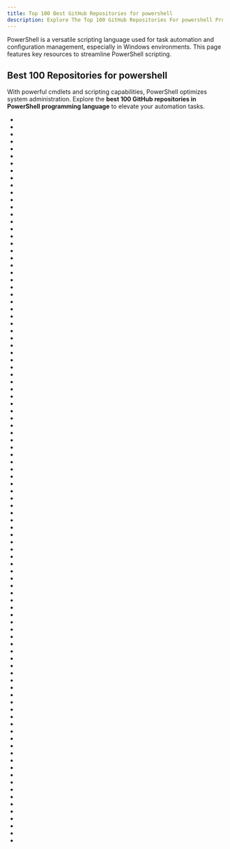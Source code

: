 ```yaml
---
title: Top 100 Best GitHub Repositories for powershell
description: Explore The Top 100 GitHub Repositories For powershell Programming Languages Listed Ranked By Most Stargazers And Forks By GitHub Community.
---
```


PowerShell is a versatile scripting language used for task automation and configuration management, especially in Windows environments. This page features key resources to streamline PowerShell scripting.

## Best 100 Repositories for powershell

With powerful cmdlets and scripting capabilities, PowerShell optimizes system administration. Explore the **best 100 GitHub repositories in PowerShell programming language** to elevate your automation tasks.

- <Badge owner="ChrisTitusTech" repoName="winutil" stars="https://img.shields.io/github/stars/ChrisTitusTech/winutil?style=flat&logoSize=auto" forks="https://img.shields.io/github/forks/ChrisTitusTech/winutil?style=flat&logoSize=auto"/>
- <Badge owner="ScoopInstaller" repoName="Scoop" stars="https://img.shields.io/github/stars/ScoopInstaller/Scoop?style=flat&logoSize=auto" forks="https://img.shields.io/github/forks/ScoopInstaller/Scoop?style=flat&logoSize=auto"/>
- <Badge owner="dotnet" repoName="core" stars="https://img.shields.io/github/stars/dotnet/core?style=flat&logoSize=auto" forks="https://img.shields.io/github/forks/dotnet/core?style=flat&logoSize=auto"/>
- <Badge owner="Sycnex" repoName="Windows10Debloater" stars="https://img.shields.io/github/stars/Sycnex/Windows10Debloater?style=flat&logoSize=auto" forks="https://img.shields.io/github/forks/Sycnex/Windows10Debloater?style=flat&logoSize=auto"/>
- <Badge owner="microsoft" repoName="WSL" stars="https://img.shields.io/github/stars/microsoft/WSL?style=flat&logoSize=auto" forks="https://img.shields.io/github/forks/microsoft/WSL?style=flat&logoSize=auto"/>
- <Badge owner="Atlas-OS" repoName="Atlas" stars="https://img.shields.io/github/stars/Atlas-OS/Atlas?style=flat&logoSize=auto" forks="https://img.shields.io/github/forks/Atlas-OS/Atlas?style=flat&logoSize=auto"/>
- <Badge owner="SpotX-Official" repoName="SpotX" stars="https://img.shields.io/github/stars/SpotX-Official/SpotX?style=flat&logoSize=auto" forks="https://img.shields.io/github/forks/SpotX-Official/SpotX?style=flat&logoSize=auto"/>
- <Badge owner="Raphire" repoName="Win11Debloat" stars="https://img.shields.io/github/stars/Raphire/Win11Debloat?style=flat&logoSize=auto" forks="https://img.shields.io/github/forks/Raphire/Win11Debloat?style=flat&logoSize=auto"/>
- <Badge owner="PowerShellMafia" repoName="PowerSploit" stars="https://img.shields.io/github/stars/PowerShellMafia/PowerSploit?style=flat&logoSize=auto" forks="https://img.shields.io/github/forks/PowerShellMafia/PowerSploit?style=flat&logoSize=auto"/>
- <Badge owner="actions" repoName="runner-images" stars="https://img.shields.io/github/stars/actions/runner-images?style=flat&logoSize=auto" forks="https://img.shields.io/github/forks/actions/runner-images?style=flat&logoSize=auto"/>
- <Badge owner="BloodHoundAD" repoName="BloodHound" stars="https://img.shields.io/github/stars/BloodHoundAD/BloodHound?style=flat&logoSize=auto" forks="https://img.shields.io/github/forks/BloodHoundAD/BloodHound?style=flat&logoSize=auto"/>
- <Badge owner="ntdevlabs" repoName="tiny11builder" stars="https://img.shields.io/github/stars/ntdevlabs/tiny11builder?style=flat&logoSize=auto" forks="https://img.shields.io/github/forks/ntdevlabs/tiny11builder?style=flat&logoSize=auto"/>
- <Badge owner="dotnet" repoName="blazor" stars="https://img.shields.io/github/stars/dotnet/blazor?style=flat&logoSize=auto" forks="https://img.shields.io/github/forks/dotnet/blazor?style=flat&logoSize=auto"/>
- <Badge owner="samratashok" repoName="nishang" stars="https://img.shields.io/github/stars/samratashok/nishang?style=flat&logoSize=auto" forks="https://img.shields.io/github/forks/samratashok/nishang?style=flat&logoSize=auto"/>
- <Badge owner="microsoft" repoName="winget-pkgs" stars="https://img.shields.io/github/stars/microsoft/winget-pkgs?style=flat&logoSize=auto" forks="https://img.shields.io/github/forks/microsoft/winget-pkgs?style=flat&logoSize=auto"/>
- <Badge owner="farag2" repoName="Sophia-Script-for-Windows" stars="https://img.shields.io/github/stars/farag2/Sophia-Script-for-Windows?style=flat&logoSize=auto" forks="https://img.shields.io/github/forks/farag2/Sophia-Script-for-Windows?style=flat&logoSize=auto"/>
- <Badge owner="dahlbyk" repoName="posh-git" stars="https://img.shields.io/github/stars/dahlbyk/posh-git?style=flat&logoSize=auto" forks="https://img.shields.io/github/forks/dahlbyk/posh-git?style=flat&logoSize=auto"/>
- <Badge owner="EmpireProject" repoName="Empire" stars="https://img.shields.io/github/stars/EmpireProject/Empire?style=flat&logoSize=auto" forks="https://img.shields.io/github/forks/EmpireProject/Empire?style=flat&logoSize=auto"/>
- <Badge owner="mandiant" repoName="commando-vm" stars="https://img.shields.io/github/stars/mandiant/commando-vm?style=flat&logoSize=auto" forks="https://img.shields.io/github/forks/mandiant/commando-vm?style=flat&logoSize=auto"/>
- <Badge owner="jenkinsci" repoName="docker" stars="https://img.shields.io/github/stars/jenkinsci/docker?style=flat&logoSize=auto" forks="https://img.shields.io/github/forks/jenkinsci/docker?style=flat&logoSize=auto"/>
- <Badge owner="mandiant" repoName="flare-vm" stars="https://img.shields.io/github/stars/mandiant/flare-vm?style=flat&logoSize=auto" forks="https://img.shields.io/github/forks/mandiant/flare-vm?style=flat&logoSize=auto"/>
- <Badge owner="W4RH4WK" repoName="Debloat-Windows-10" stars="https://img.shields.io/github/stars/W4RH4WK/Debloat-Windows-10?style=flat&logoSize=auto" forks="https://img.shields.io/github/forks/W4RH4WK/Debloat-Windows-10?style=flat&logoSize=auto"/>
- <Badge owner="k8gege" repoName="K8tools" stars="https://img.shields.io/github/stars/k8gege/K8tools?style=flat&logoSize=auto" forks="https://img.shields.io/github/forks/k8gege/K8tools?style=flat&logoSize=auto"/>
- <Badge owner="LeDragoX" repoName="Win-Debloat-Tools" stars="https://img.shields.io/github/stars/LeDragoX/Win-Debloat-Tools?style=flat&logoSize=auto" forks="https://img.shields.io/github/forks/LeDragoX/Win-Debloat-Tools?style=flat&logoSize=auto"/>
- <Badge owner="Orange-Cyberdefense" repoName="GOAD" stars="https://img.shields.io/github/stars/Orange-Cyberdefense/GOAD?style=flat&logoSize=auto" forks="https://img.shields.io/github/forks/Orange-Cyberdefense/GOAD?style=flat&logoSize=auto"/>
- <Badge owner="I-Am-Jakoby" repoName="Flipper-Zero-BadUSB" stars="https://img.shields.io/github/stars/I-Am-Jakoby/Flipper-Zero-BadUSB?style=flat&logoSize=auto" forks="https://img.shields.io/github/forks/I-Am-Jakoby/Flipper-Zero-BadUSB?style=flat&logoSize=auto"/>
- <Badge owner="JanDeDobbeleer" repoName="oh-my-posh2" stars="https://img.shields.io/github/stars/JanDeDobbeleer/oh-my-posh2?style=flat&logoSize=auto" forks="https://img.shields.io/github/forks/JanDeDobbeleer/oh-my-posh2?style=flat&logoSize=auto"/>
- <Badge owner="AliyunContainerService" repoName="k8s-for-docker-desktop" stars="https://img.shields.io/github/stars/AliyunContainerService/k8s-for-docker-desktop?style=flat&logoSize=auto" forks="https://img.shields.io/github/forks/AliyunContainerService/k8s-for-docker-desktop?style=flat&logoSize=auto"/>
- <Badge owner="k8gege" repoName="Ladon" stars="https://img.shields.io/github/stars/k8gege/Ladon?style=flat&logoSize=auto" forks="https://img.shields.io/github/forks/k8gege/Ladon?style=flat&logoSize=auto"/>
- <Badge owner="janikvonrotz" repoName="awesome-powershell" stars="https://img.shields.io/github/stars/janikvonrotz/awesome-powershell?style=flat&logoSize=auto" forks="https://img.shields.io/github/forks/janikvonrotz/awesome-powershell?style=flat&logoSize=auto"/>
- <Badge owner="Disassembler0" repoName="Win10-Initial-Setup-Script" stars="https://img.shields.io/github/stars/Disassembler0/Win10-Initial-Setup-Script?style=flat&logoSize=auto" forks="https://img.shields.io/github/forks/Disassembler0/Win10-Initial-Setup-Script?style=flat&logoSize=auto"/>
- <Badge owner="dotnet" repoName="machinelearning-samples" stars="https://img.shields.io/github/stars/dotnet/machinelearning-samples?style=flat&logoSize=auto" forks="https://img.shields.io/github/forks/dotnet/machinelearning-samples?style=flat&logoSize=auto"/>
- <Badge owner="jamesstringerparsec" repoName="Easy-GPU-PV" stars="https://img.shields.io/github/stars/jamesstringerparsec/Easy-GPU-PV?style=flat&logoSize=auto" forks="https://img.shields.io/github/forks/jamesstringerparsec/Easy-GPU-PV?style=flat&logoSize=auto"/>
- <Badge owner="hak5" repoName="usbrubberducky-payloads" stars="https://img.shields.io/github/stars/hak5/usbrubberducky-payloads?style=flat&logoSize=auto" forks="https://img.shields.io/github/forks/hak5/usbrubberducky-payloads?style=flat&logoSize=auto"/>
- <Badge owner="mantvydasb" repoName="RedTeaming-Tactics-and-Techniques" stars="https://img.shields.io/github/stars/mantvydasb/RedTeaming-Tactics-and-Techniques?style=flat&logoSize=auto" forks="https://img.shields.io/github/forks/mantvydasb/RedTeaming-Tactics-and-Techniques?style=flat&logoSize=auto"/>
- <Badge owner="danielbohannon" repoName="Invoke-Obfuscation" stars="https://img.shields.io/github/stars/danielbohannon/Invoke-Obfuscation?style=flat&logoSize=auto" forks="https://img.shields.io/github/forks/danielbohannon/Invoke-Obfuscation?style=flat&logoSize=auto"/>
- <Badge owner="MicrosoftLearning" repoName="AZ-104-MicrosoftAzureAdministrator" stars="https://img.shields.io/github/stars/MicrosoftLearning/AZ-104-MicrosoftAzureAdministrator?style=flat&logoSize=auto" forks="https://img.shields.io/github/forks/MicrosoftLearning/AZ-104-MicrosoftAzureAdministrator?style=flat&logoSize=auto"/>
- <Badge owner="ChrisTitusTech" repoName="win10script" stars="https://img.shields.io/github/stars/ChrisTitusTech/win10script?style=flat&logoSize=auto" forks="https://img.shields.io/github/forks/ChrisTitusTech/win10script?style=flat&logoSize=auto"/>
- <Badge owner="leebaird" repoName="discover" stars="https://img.shields.io/github/stars/leebaird/discover?style=flat&logoSize=auto" forks="https://img.shields.io/github/forks/leebaird/discover?style=flat&logoSize=auto"/>
- <Badge owner="S3cur3Th1sSh1t" repoName="WinPwn" stars="https://img.shields.io/github/stars/S3cur3Th1sSh1t/WinPwn?style=flat&logoSize=auto" forks="https://img.shields.io/github/forks/S3cur3Th1sSh1t/WinPwn?style=flat&logoSize=auto"/>
- <Badge owner="tibold" repoName="svg-explorer-extension" stars="https://img.shields.io/github/stars/tibold/svg-explorer-extension?style=flat&logoSize=auto" forks="https://img.shields.io/github/forks/tibold/svg-explorer-extension?style=flat&logoSize=auto"/>
- <Badge owner="pester" repoName="Pester" stars="https://img.shields.io/github/stars/pester/Pester?style=flat&logoSize=auto" forks="https://img.shields.io/github/forks/pester/Pester?style=flat&logoSize=auto"/>
- <Badge owner="itm4n" repoName="PrivescCheck" stars="https://img.shields.io/github/stars/itm4n/PrivescCheck?style=flat&logoSize=auto" forks="https://img.shields.io/github/forks/itm4n/PrivescCheck?style=flat&logoSize=auto"/>
- <Badge owner="dafthack" repoName="MailSniper" stars="https://img.shields.io/github/stars/dafthack/MailSniper?style=flat&logoSize=auto" forks="https://img.shields.io/github/forks/dafthack/MailSniper?style=flat&logoSize=auto"/>
- <Badge owner="hotvulcan" repoName="Thanos.sh" stars="https://img.shields.io/github/stars/hotvulcan/Thanos.sh?style=flat&logoSize=auto" forks="https://img.shields.io/github/forks/hotvulcan/Thanos.sh?style=flat&logoSize=auto"/>
- <Badge owner="chocolatey-archive" repoName="chocolatey" stars="https://img.shields.io/github/stars/chocolatey-archive/chocolatey?style=flat&logoSize=auto" forks="https://img.shields.io/github/forks/chocolatey-archive/chocolatey?style=flat&logoSize=auto"/>
- <Badge owner="0xsyr0" repoName="OSCP" stars="https://img.shields.io/github/stars/0xsyr0/OSCP?style=flat&logoSize=auto" forks="https://img.shields.io/github/forks/0xsyr0/OSCP?style=flat&logoSize=auto"/>
- <Badge owner="olafhartong" repoName="sysmon-modular" stars="https://img.shields.io/github/stars/olafhartong/sysmon-modular?style=flat&logoSize=auto" forks="https://img.shields.io/github/forks/olafhartong/sysmon-modular?style=flat&logoSize=auto"/>
- <Badge owner="hak5" repoName="bashbunny-payloads" stars="https://img.shields.io/github/stars/hak5/bashbunny-payloads?style=flat&logoSize=auto" forks="https://img.shields.io/github/forks/hak5/bashbunny-payloads?style=flat&logoSize=auto"/>
- <Badge owner="FuzzySecurity" repoName="PowerShell-Suite" stars="https://img.shields.io/github/stars/FuzzySecurity/PowerShell-Suite?style=flat&logoSize=auto" forks="https://img.shields.io/github/forks/FuzzySecurity/PowerShell-Suite?style=flat&logoSize=auto"/>
- <Badge owner="mgeeky" repoName="Penetration-Testing-Tools" stars="https://img.shields.io/github/stars/mgeeky/Penetration-Testing-Tools?style=flat&logoSize=auto" forks="https://img.shields.io/github/forks/mgeeky/Penetration-Testing-Tools?style=flat&logoSize=auto"/>
- <Badge owner="lazywinadmin" repoName="PowerShell" stars="https://img.shields.io/github/stars/lazywinadmin/PowerShell?style=flat&logoSize=auto" forks="https://img.shields.io/github/forks/lazywinadmin/PowerShell?style=flat&logoSize=auto"/>
- <Badge owner="Integration-IT" repoName="Active-Directory-Exploitation-Cheat-Sheet" stars="https://img.shields.io/github/stars/Integration-IT/Active-Directory-Exploitation-Cheat-Sheet?style=flat&logoSize=auto" forks="https://img.shields.io/github/forks/Integration-IT/Active-Directory-Exploitation-Cheat-Sheet?style=flat&logoSize=auto"/>
- <Badge owner="devblackops" repoName="Terminal-Icons" stars="https://img.shields.io/github/stars/devblackops/Terminal-Icons?style=flat&logoSize=auto" forks="https://img.shields.io/github/forks/devblackops/Terminal-Icons?style=flat&logoSize=auto"/>
- <Badge owner="dfinke" repoName="ImportExcel" stars="https://img.shields.io/github/stars/dfinke/ImportExcel?style=flat&logoSize=auto" forks="https://img.shields.io/github/forks/dfinke/ImportExcel?style=flat&logoSize=auto"/>
- <Badge owner="NetSPI" repoName="PowerUpSQL" stars="https://img.shields.io/github/stars/NetSPI/PowerUpSQL?style=flat&logoSize=auto" forks="https://img.shields.io/github/forks/NetSPI/PowerUpSQL?style=flat&logoSize=auto"/>
- <Badge owner="dataplat" repoName="dbatools" stars="https://img.shields.io/github/stars/dataplat/dbatools?style=flat&logoSize=auto" forks="https://img.shields.io/github/forks/dataplat/dbatools?style=flat&logoSize=auto"/>
- <Badge owner="pbatard" repoName="Fido" stars="https://img.shields.io/github/stars/pbatard/Fido?style=flat&logoSize=auto" forks="https://img.shields.io/github/forks/pbatard/Fido?style=flat&logoSize=auto"/>
- <Badge owner="0x6d69636b" repoName="windows_hardening" stars="https://img.shields.io/github/stars/0x6d69636b/windows_hardening?style=flat&logoSize=auto" forks="https://img.shields.io/github/forks/0x6d69636b/windows_hardening?style=flat&logoSize=auto"/>
- <Badge owner="fleschutz" repoName="PowerShell" stars="https://img.shields.io/github/stars/fleschutz/PowerShell?style=flat&logoSize=auto" forks="https://img.shields.io/github/forks/fleschutz/PowerShell?style=flat&logoSize=auto"/>
- <Badge owner="sans-blue-team" repoName="DeepBlueCLI" stars="https://img.shields.io/github/stars/sans-blue-team/DeepBlueCLI?style=flat&logoSize=auto" forks="https://img.shields.io/github/forks/sans-blue-team/DeepBlueCLI?style=flat&logoSize=auto"/>
- <Badge owner="peewpw" repoName="Invoke-PSImage" stars="https://img.shields.io/github/stars/peewpw/Invoke-PSImage?style=flat&logoSize=auto" forks="https://img.shields.io/github/forks/peewpw/Invoke-PSImage?style=flat&logoSize=auto"/>
- <Badge owner="besimorhino" repoName="powercat" stars="https://img.shields.io/github/stars/besimorhino/powercat?style=flat&logoSize=auto" forks="https://img.shields.io/github/forks/besimorhino/powercat?style=flat&logoSize=auto"/>
- <Badge owner="PhrozenIO" repoName="PowerRemoteDesktop" stars="https://img.shields.io/github/stars/PhrozenIO/PowerRemoteDesktop?style=flat&logoSize=auto" forks="https://img.shields.io/github/forks/PhrozenIO/PowerRemoteDesktop?style=flat&logoSize=auto"/>
- <Badge owner="Cloud-Architekt" repoName="AzureAD-Attack-Defense" stars="https://img.shields.io/github/stars/Cloud-Architekt/AzureAD-Attack-Defense?style=flat&logoSize=auto" forks="https://img.shields.io/github/forks/Cloud-Architekt/AzureAD-Attack-Defense?style=flat&logoSize=auto"/>
- <Badge owner="monoxgas" repoName="sRDI" stars="https://img.shields.io/github/stars/monoxgas/sRDI?style=flat&logoSize=auto" forks="https://img.shields.io/github/forks/monoxgas/sRDI?style=flat&logoSize=auto"/>
- <Badge owner="PowerShellEmpire" repoName="PowerTools" stars="https://img.shields.io/github/stars/PowerShellEmpire/PowerTools?style=flat&logoSize=auto" forks="https://img.shields.io/github/forks/PowerShellEmpire/PowerTools?style=flat&logoSize=auto"/>
- <Badge owner="NetSPI" repoName="MicroBurst" stars="https://img.shields.io/github/stars/NetSPI/MicroBurst?style=flat&logoSize=auto" forks="https://img.shields.io/github/forks/NetSPI/MicroBurst?style=flat&logoSize=auto"/>
- <Badge owner="davidprowe" repoName="BadBlood" stars="https://img.shields.io/github/stars/davidprowe/BadBlood?style=flat&logoSize=auto" forks="https://img.shields.io/github/forks/davidprowe/BadBlood?style=flat&logoSize=auto"/>
- <Badge owner="AutomatedLab" repoName="AutomatedLab" stars="https://img.shields.io/github/stars/AutomatedLab/AutomatedLab?style=flat&logoSize=auto" forks="https://img.shields.io/github/forks/AutomatedLab/AutomatedLab?style=flat&logoSize=auto"/>
- <Badge owner="safebuffer" repoName="vulnerable-AD" stars="https://img.shields.io/github/stars/safebuffer/vulnerable-AD?style=flat&logoSize=auto" forks="https://img.shields.io/github/forks/safebuffer/vulnerable-AD?style=flat&logoSize=auto"/>
- <Badge owner="MicrosoftDocs" repoName="PowerShell-Docs" stars="https://img.shields.io/github/stars/MicrosoftDocs/PowerShell-Docs?style=flat&logoSize=auto" forks="https://img.shields.io/github/forks/MicrosoftDocs/PowerShell-Docs?style=flat&logoSize=auto"/>
- <Badge owner="MicrosoftDocs" repoName="WSL" stars="https://img.shields.io/github/stars/MicrosoftDocs/WSL?style=flat&logoSize=auto" forks="https://img.shields.io/github/forks/MicrosoftDocs/WSL?style=flat&logoSize=auto"/>
- <Badge owner="api0cradle" repoName="UltimateAppLockerByPassList" stars="https://img.shields.io/github/stars/api0cradle/UltimateAppLockerByPassList?style=flat&logoSize=auto" forks="https://img.shields.io/github/forks/api0cradle/UltimateAppLockerByPassList?style=flat&logoSize=auto"/>
- <Badge owner="last-byte" repoName="PersistenceSniper" stars="https://img.shields.io/github/stars/last-byte/PersistenceSniper?style=flat&logoSize=auto" forks="https://img.shields.io/github/forks/last-byte/PersistenceSniper?style=flat&logoSize=auto"/>
- <Badge owner="rasta-mouse" repoName="Sherlock" stars="https://img.shields.io/github/stars/rasta-mouse/Sherlock?style=flat&logoSize=auto" forks="https://img.shields.io/github/forks/rasta-mouse/Sherlock?style=flat&logoSize=auto"/>
- <Badge owner="MicrosoftDocs" repoName="architecture-center" stars="https://img.shields.io/github/stars/MicrosoftDocs/architecture-center?style=flat&logoSize=auto" forks="https://img.shields.io/github/forks/MicrosoftDocs/architecture-center?style=flat&logoSize=auto"/>
- <Badge owner="orlyjamie" repoName="mimikittenz" stars="https://img.shields.io/github/stars/orlyjamie/mimikittenz?style=flat&logoSize=auto" forks="https://img.shields.io/github/forks/orlyjamie/mimikittenz?style=flat&logoSize=auto"/>
- <Badge owner="EmpireMediaScience" repoName="A1111-Web-UI-Installer" stars="https://img.shields.io/github/stars/EmpireMediaScience/A1111-Web-UI-Installer?style=flat&logoSize=auto" forks="https://img.shields.io/github/forks/EmpireMediaScience/A1111-Web-UI-Installer?style=flat&logoSize=auto"/>
- <Badge owner="omerbsezer" repoName="Fast-Kubernetes" stars="https://img.shields.io/github/stars/omerbsezer/Fast-Kubernetes?style=flat&logoSize=auto" forks="https://img.shields.io/github/forks/omerbsezer/Fast-Kubernetes?style=flat&logoSize=auto"/>
- <Badge owner="PSAppDeployToolkit" repoName="PSAppDeployToolkit" stars="https://img.shields.io/github/stars/PSAppDeployToolkit/PSAppDeployToolkit?style=flat&logoSize=auto" forks="https://img.shields.io/github/forks/PSAppDeployToolkit/PSAppDeployToolkit?style=flat&logoSize=auto"/>
- <Badge owner="nettitude" repoName="PoshC2" stars="https://img.shields.io/github/stars/nettitude/PoshC2?style=flat&logoSize=auto" forks="https://img.shields.io/github/forks/nettitude/PoshC2?style=flat&logoSize=auto"/>
- <Badge owner="MicrosoftDocs" repoName="Virtualization-Documentation" stars="https://img.shields.io/github/stars/MicrosoftDocs/Virtualization-Documentation?style=flat&logoSize=auto" forks="https://img.shields.io/github/forks/MicrosoftDocs/Virtualization-Documentation?style=flat&logoSize=auto"/>
- <Badge owner="ScoopInstaller" repoName="Extras" stars="https://img.shields.io/github/stars/ScoopInstaller/Extras?style=flat&logoSize=auto" forks="https://img.shields.io/github/forks/ScoopInstaller/Extras?style=flat&logoSize=auto"/>
- <Badge owner="dafthack" repoName="DomainPasswordSpray" stars="https://img.shields.io/github/stars/dafthack/DomainPasswordSpray?style=flat&logoSize=auto" forks="https://img.shields.io/github/forks/dafthack/DomainPasswordSpray?style=flat&logoSize=auto"/>
- <Badge owner="builtbybel" repoName="bloatbox" stars="https://img.shields.io/github/stars/builtbybel/bloatbox?style=flat&logoSize=auto" forks="https://img.shields.io/github/forks/builtbybel/bloatbox?style=flat&logoSize=auto"/>
- <Badge owner="vexx32" repoName="PSKoans" stars="https://img.shields.io/github/stars/vexx32/PSKoans?style=flat&logoSize=auto" forks="https://img.shields.io/github/forks/vexx32/PSKoans?style=flat&logoSize=auto"/>
- <Badge owner="Azure" repoName="Enterprise-Scale" stars="https://img.shields.io/github/stars/Azure/Enterprise-Scale?style=flat&logoSize=auto" forks="https://img.shields.io/github/forks/Azure/Enterprise-Scale?style=flat&logoSize=auto"/>
- <Badge owner="microsoft" repoName="windows-dev-box-setup-scripts" stars="https://img.shields.io/github/stars/microsoft/windows-dev-box-setup-scripts?style=flat&logoSize=auto" forks="https://img.shields.io/github/forks/microsoft/windows-dev-box-setup-scripts?style=flat&logoSize=auto"/>
- <Badge owner="Azure" repoName="Microsoft-Defender-for-Cloud" stars="https://img.shields.io/github/stars/Azure/Microsoft-Defender-for-Cloud?style=flat&logoSize=auto" forks="https://img.shields.io/github/forks/Azure/Microsoft-Defender-for-Cloud?style=flat&logoSize=auto"/>
- <Badge owner="411Hall" repoName="JAWS" stars="https://img.shields.io/github/stars/411Hall/JAWS?style=flat&logoSize=auto" forks="https://img.shields.io/github/forks/411Hall/JAWS?style=flat&logoSize=auto"/>
- <Badge owner="lextm" repoName="windowsterminal-shell" stars="https://img.shields.io/github/stars/lextm/windowsterminal-shell?style=flat&logoSize=auto" forks="https://img.shields.io/github/forks/lextm/windowsterminal-shell?style=flat&logoSize=auto"/>
- <Badge owner="joefitzgerald" repoName="packer-windows" stars="https://img.shields.io/github/stars/joefitzgerald/packer-windows?style=flat&logoSize=auto" forks="https://img.shields.io/github/forks/joefitzgerald/packer-windows?style=flat&logoSize=auto"/>
- <Badge owner="cisagov" repoName="ScubaGear" stars="https://img.shields.io/github/stars/cisagov/ScubaGear?style=flat&logoSize=auto" forks="https://img.shields.io/github/forks/cisagov/ScubaGear?style=flat&logoSize=auto"/>
- <Badge owner="dotnet" repoName="EntityFramework.Docs" stars="https://img.shields.io/github/stars/dotnet/EntityFramework.Docs?style=flat&logoSize=auto" forks="https://img.shields.io/github/forks/dotnet/EntityFramework.Docs?style=flat&logoSize=auto"/>
- <Badge owner="ThioJoe" repoName="Windows-Super-God-Mode" stars="https://img.shields.io/github/stars/ThioJoe/Windows-Super-God-Mode?style=flat&logoSize=auto" forks="https://img.shields.io/github/forks/ThioJoe/Windows-Super-God-Mode?style=flat&logoSize=auto"/>
- <Badge owner="OTRF" repoName="Security-Datasets" stars="https://img.shields.io/github/stars/OTRF/Security-Datasets?style=flat&logoSize=auto" forks="https://img.shields.io/github/forks/OTRF/Security-Datasets?style=flat&logoSize=auto"/>
- <Badge owner="ScoopInstaller" repoName="Main" stars="https://img.shields.io/github/stars/ScoopInstaller/Main?style=flat&logoSize=auto" forks="https://img.shields.io/github/forks/ScoopInstaller/Main?style=flat&logoSize=auto"/>
- <Badge owner="microsoft" repoName="Microsoft365DSC" stars="https://img.shields.io/github/stars/microsoft/Microsoft365DSC?style=flat&logoSize=auto" forks="https://img.shields.io/github/forks/microsoft/Microsoft365DSC?style=flat&logoSize=auto"/>
- <Badge owner="psake" repoName="psake" stars="https://img.shields.io/github/stars/psake/psake?style=flat&logoSize=auto" forks="https://img.shields.io/github/forks/psake/psake?style=flat&logoSize=auto"/>
